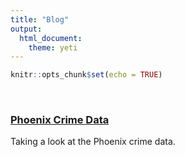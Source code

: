 ```yaml
---
title: "Blog"
output: 
  html_document:
    theme: yeti
---
```


```r
knitr::opts_chunk$set(echo = TRUE)
```
<br>

### [Phoenix Crime Data](https://github.com/jacobtnyoung/jacobtnyoung.github.io/blob/master/_blog/PHXcrime.html)

Taking a look at the Phoenix crime data.

<br>

